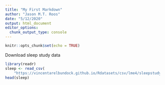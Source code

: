 ```yaml
---
title: "My First Markdown"
author: "Jason M.T. Roos"
date: "5/12/2020"
output: html_document
editor_options: 
  chunk_output_type: console
---
```


```r
knitr::opts_chunk$set(echo = TRUE)
```

Download sleep study data

```r
library(readr)
sleep <- read_csv(
	"https://vincentarelbundock.github.io/Rdatasets/csv/lme4/sleepstudy.csv")
head(sleep)
```

